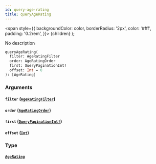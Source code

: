 ```yaml
---
id: query-age-rating
title: queryAgeRating
---
```


<span
style={{
      backgroundColor: color,
      borderRadius: '2px',
      color: '#fff',
      padding: '0.2rem',
    }}>
{children}
</span>
);

No description

```graphql
queryAgeRating(
  filter: AgeRatingFilter
  order: AgeRatingOrder
  first: QueryPaginationInt!
  offset: Int = 0
): [AgeRating]

```

### Arguments

#### `filter` ([`AgeRatingFilter`](/docs/schema/inputs/age-rating-filter))

#### `order` ([`AgeRatingOrder`](/docs/schema/inputs/age-rating-order))

#### `first` ([`QueryPaginationInt!`](/docs/schema/scalars/query-pagination-int))

#### `offset` ([`Int`](/docs/schema/scalars/int))

### Type

#### [`AgeRating`](/docs/schema/objects/age-rating)
